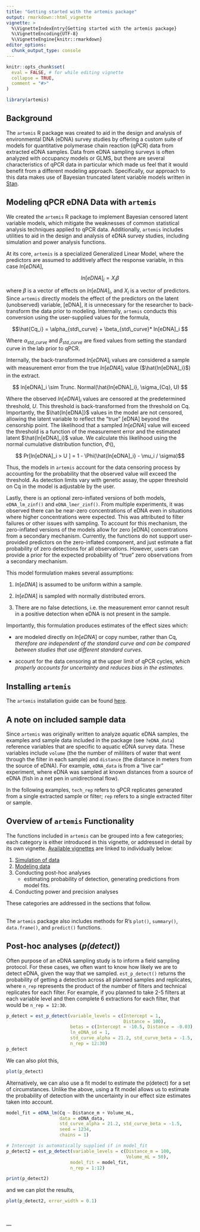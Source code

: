 ```yaml
---
title: "Getting started with the artemis package"
output: rmarkdown::html_vignette
vignette: >
  %\VignetteIndexEntry{Getting started with the artemis package}
  %\VignetteEncoding{UTF-8}
  %\VignetteEngine{knitr::rmarkdown}
editor_options: 
  chunk_output_type: console
---
```


```r
knitr::opts_chunk$set(
  eval = FALSE, # for while editing vignette
  collapse = TRUE,
  comment = "#>"
)
```

```r
library(artemis)
```

## Background

The `artemis` R package was created to aid in the design and analysis of
environmental DNA (eDNA) survey studies by offering a custom suite of
models for quantitative polymerase chain reaction (qPCR) data from extracted eDNA samples. Data from eDNA sampling surveys is often analyzed with occupancy models or GLMS, but there are
several characteristics of qPCR data in particular which made us feel that it would
benefit from a different modeling approach.  Specifically, our approach to this data makes use of Bayesian truncated latent variable models written in [Stan](https://mc-stan.org).


## Modeling qPCR eDNA Data with `artemis`

We created the `artemis` R package to implement Bayesian censored
latent variable models, which mitigate the weaknesses of common
statistical analysis techniques applied to qPCR data. Additionally,
`artemis` includes utilities to aid in the design and analysis of eDNA
survey studies, including simulation and power analysis functions.

At its core, `artemis` is a specialized Generalized Linear
Model, where the predictors are assumed to additively affect the
response variable, in this case $ln[eDNA]$, 

$$ ln[eDNA]_{i} = X_{i} \beta $$ 

where $\beta$ is a vector of effects on $ln[eDNA]_{i}$, and $X_{i}$
is a vector of predictors.  Since `artemis` directly models the
effect of the predictors on the latent (unobserved) variable, [eDNA],
it is unnecessary for the researcher to back-transform the data prior
to modeling. Internally, `artemis` conducts this conversion using the
user-supplied values for the formula,

$$\hat{Cq_i} = \alpha_{std\_curve} + \beta_{std\_curve}* ln[eDNA]_i  $$

Where $\alpha_{std\_curve}$ and $\beta_{std\_curve}$ are fixed values
from setting the standard curve in the lab prior to qPCR.  

Internally, the back-transformed $ln[eDNA]_i$ values are considered a
sample with measurement error from the true $ln[eDNA]_i$ value
($\hat{ln[eDNA]_i}$) in the extract. 

$$ ln[eDNA]_i \sim Trunc. Normal(\hat{ln[eDNA]_i}, \sigma_{Cq}, U) $$

Where the observed $ln[eDNA]_i$ values are censored at the
predetermined threshold, $U$. This threshold is back-transformed from
the threshold on Cq. Importantly, the $\hat{ln[eDNA]}$ values in
the model are not censored, allowing the latent variable to reflect the "true"
[eDNA] beyond the censorship point. The likelihood that a sampled $ln[eDNA]$
value will exceed the threshold is a function of the measurement error
and the estimated latent $\hat{ln[eDNA]_i}$ value. We calculate this
likelihood using the normal
cumulative distribution function, $\Phi()$,

$$ Pr[ln[eDNA]_i > U ] = 1 - \Phi(\hat{ln[eDNA]_i} - \mu_i / \sigma)$$

Thus, the models in `artemis` account for the data censoring process by
accounting for the probability that the observed value will exceed the
threshold. As detection limits vary with genetic assay, the upper
threshold on Cq in the model is adjustable by the user.

Lastly, there is an optional zero-inflated versions of both models,
`eDNA_lm_zinf()` and `eDNA_lmer_zinf()`. From multiple experiments, it
was observed there can be near-zero concentrations of eDNA even in
situations where higher concentrations were expected. This was
attributed to filter failures or other issues with sampling. To
account for this mechanism, the zero-inflated versions of the models
allow for zero [eDNA] concentrations from a secondary
mechanism. Currently, the functions do not support user-provided
predictors on the zero-inflated component, and just estimate a flat
probability of zero detections for all observations. However, users
can provide a prior for the expected probability of "true" zero
observations from a secondary mechanism.

This model formulation makes several assumptions:
 
  1. $ln[eDNA]$ is assumed to be uniform within a sample.
  
  2. $ln[eDNA]$ is sampled with normally distributed errors.
  	
  3. There are no false detections, i.e. the measurement error cannot
    result in a positive detection when eDNA is not present in the
    sample. 

Importantly, this formulation produces estimates of the effect sizes
which:

  - are modeled directly on $ln[eDNA]$ or copy number, rather than Cq, *therefore are independent of the standard curve and can be compared between studies that use different standard curves*. 
  
  - account for the data censoring at the upper limit of qPCR
    cycles, *which properly accounts for uncertainty and reduces bias in the estimates.*
	

## Installing `artemis` 

The `artemis` installation guide can be found [here](https://fishsciences.github.io/artemis/articles/artemis-installation-guide.html).


## A note on included sample data

Since `artemis` was originally written to analyze aquatic eDNA samples, the examples and sample data included in the package (see `?eDNA_data`) reference
variables that are specific to aquatic eDNA survey data. These variables include `volume`
(the the number of mililiters of water that went through the filter in
each sample) and `distance` (the distance in meters from the source of
eDNA).  For example, `eDNA_data` is from a "live car" experiment, where eDNA was sampled at known distances from a source of eDNA (fish in a net pen in unidirectional flow). 

In the following examples, `tech_rep` refers to qPCR replicates generated
 from a single extracted sample or filter; `rep` refers to a single extracted filter or sample.

## Overview of `artemis` Functionality

The functions included in `artemis` can be grouped into a few categories; each category is either introduced in this vignette, or addressed in detail by its own vignette.  [Available vignettes](https://fishsciences.github.io/artemis/articles/) are linked to individually below:

1. [Simulation of data](https://fishsciences.github.io/artemis/articles/simulation.html)
2. [Modeling data](https://fishsciences.github.io/artemis/articles/modeling.html)
3. Conducting post-hoc analyses
      * estimating probability of detection, generating predictions from model fits.
4. Conducting power and precision analyses

These categories are addressed in the sections that follow.    
<br>

The `artemis` package also includes methods for R's `plot()`, `summary()`, `data.frame()`, and `predict()` functions.


## Post-hoc analyses (*p(detect)*)

Often purpose of an eDNA sampling study is to inform a field sampling protocol. For these cases, we often want to know how likely we are to detect eDNA, given the way that we sampled. `est_p_detect()` returns the probability of getting a detection across all planned samples and replicates, where `n_rep` represents the product of the number of filters and technical replicates for each filter.  For example, if you planned to take 2-5 filters at each variable level and then complete 6 extractions for each filter, that would be `n_rep = 12:30`.

```r
p_detect = est_p_detect(variable_levels = c(Intercept = 1, 
                                            Distance = 100),
                        betas = c(Intercept = -10.5, Distance = -0.03),
                        ln_eDNA_sd = 1, 
                        std_curve_alpha = 21.2, std_curve_beta = -1.5,
                        n_rep = 12:30)
p_detect
```


We can also plot this,

```r
plot(p_detect)

```

Alternatively, we can also use a fit model to estimate the p(detect)
for a set of circumstances. Unlike the above, using a fit model allows
us to estimate the probability of detection with the uncertainty in
our effect size estimates taken into account.

```r
model_fit = eDNA_lm(Cq ~ Distance_m + Volume_mL, 
                    data = eDNA_data,
                    std_curve_alpha = 21.2, std_curve_beta = -1.5,
                    seed = 1234,
                    chains = 1)

# Intercept is automatically supplied if in model_fit
p_detect2 = est_p_detect(variable_levels = c(Distance_m = 100,
                                             Volume_mL = 50),
                        model_fit = model_fit, 
                        n_rep = 1:12)

print(p_detect2)

```

and we can plot the results,

```r
plot(p_detect2, error_width = 0.1)
```


<br>
<br>
---
<br>
<br>
